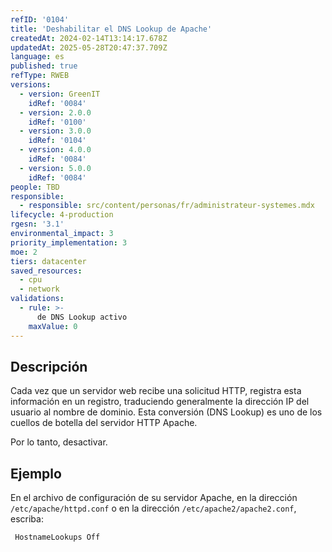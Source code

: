 ```yaml
---
refID: '0104'
title: 'Deshabilitar el DNS Lookup de Apache'
createdAt: 2024-02-14T13:14:17.678Z
updatedAt: 2025-05-28T20:47:37.709Z
language: es
published: true
refType: RWEB
versions:
  - version: GreenIT
    idRef: '0084'
  - version: 2.0.0
    idRef: '0100'
  - version: 3.0.0
    idRef: '0104'
  - version: 4.0.0
    idRef: '0084'
  - version: 5.0.0
    idRef: '0084'
people: TBD
responsible:
  - responsible: src/content/personas/fr/administrateur-systemes.mdx
lifecycle: 4-production
rgesn: '3.1'
environmental_impact: 3
priority_implementation: 3
moe: 2
tiers: datacenter
saved_resources:
  - cpu
  - network
validations:
  - rule: >-
      de DNS Lookup activo
    maxValue: 0
---
```


## Descripción

Cada vez que un servidor web recibe una solicitud HTTP, registra esta información en un registro, traduciendo generalmente la dirección IP del usuario al nombre de dominio. Esta conversión (DNS Lookup) es uno de los cuellos de botella del servidor HTTP Apache.

Por lo tanto, desactivar.

## Ejemplo

En el archivo de configuración de su servidor Apache, en la dirección `/etc/apache/httpd.conf` o en la dirección `/etc/apache2/apache2.conf`, escriba:
```apacheconf
 HostnameLookups Off
```



